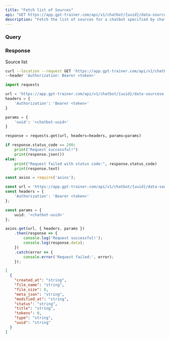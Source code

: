 ```yaml
---
title: "Fetch list of Sources"
api: "GET https://app.gpt-trainer.com/api/v1/chatbot/{uuid}/data-sources"
description: "Fetch the list of sources for a chatbot specified by chatbot uuid"
---
```


### Query

<ParamField query="uuid" type="string" required/>

### Response

<ResponseField name="" type="object[]">
Source list
<Expandable title="Source properties">
<ResponseField name="uuid" type="string"/>
<ResponseField name="created_at" type="string"/>
<ResponseField name="modified_at" type="string"/>
<ResponseField name="title" type="string"/>
<ResponseField name="tokens" type="string"/>
<ResponseField name="file_size" type="string"/>
<ResponseField name="file_name" type="string"/>
<ResponseField name="type" type="string"/>
<ResponseField name="status" type="string"/>
<ResponseField name="meta_json" type="string"/>
</Expandable>
</ResponseField>

<RequestExample>

```bash Curl
curl --location --request GET 'https://app.gpt-trainer.com/api/v1/chatbot/{uuid}/data-sources' \
--header 'Authorization: Bearer <token>'
```

```py Python
import requests

url = 'https://app.gpt-trainer.com/api/v1/chatbot/{uuid}/data-sourcese'
headers = {
    'Authorization': 'Bearer <token>'
}

params = {
    'uuid': '<chatbot-uuid>'
}

response = requests.get(url, headers=headers, params=params)

if response.status_code == 200:
    print("Request successful!")
    print(response.json())
else:
    print("Request failed with status code:", response.status_code)
    print(response.text)
```

```ts JavaScript
const axios = require('axios');

const url = 'https://app.gpt-trainer.com/api/v1/chatbot/{uuid}/data-sources';
const headers = {
    'Authorization': 'Bearer <token>'
};

const params = {
    uuid: '<chatbot-uuid>'
};

axios.get(url, { headers, params })
    .then(response => {
        console.log('Request successful!');
        console.log(response.data);
    })
    .catch(error => {
        console.error('Request failed:', error);
    });
```

</RequestExample>

<ResponseExample>

```json Response
[
  {
    "created_at": "string",
    "file_name": "string",
    "file_size": 0,
    "meta_json": "string",
    "modified_at": "string",
    "status": "string",
    "title": "string",
    "tokens": 0,
    "type": "string",
    "uuid": "string"
  }
]

```

</ResponseExample>
